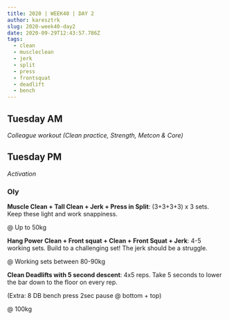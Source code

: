 ```yaml
---
title: 2020 | WEEK40 | DAY 2
author: karesztrk
slug: 2020-week40-day2
date: 2020-09-29T12:43:57.786Z
tags:
  - clean
  - muscleclean
  - jerk
  - split
  - press
  - frontsquat
  - deadlift
  - bench
---
```


## Tuesday AM

_Colleague workout (Clean practice, Strength, Metcon & Core)_

## Tuesday PM

_Activation_

### Oly

**Muscle Clean + Tall Clean + Jerk + Press in Split**: (3+3+3+3) x 3 sets. Keep these light and work snappiness.

@ Up to 50kg

**Hang Power Clean + Front squat + Clean + Front Squat + Jerk**: 4-5 working sets. Build to a challenging set! The jerk should be a struggle.

@ Working sets between 80-90kg

**Clean Deadlifts with 5 second descent**: 4x5 reps. Take 5 seconds to lower the bar down to the floor on every rep.

(Extra: 8 DB bench press 2sec pause @ bottom + top)

@ 100kg
